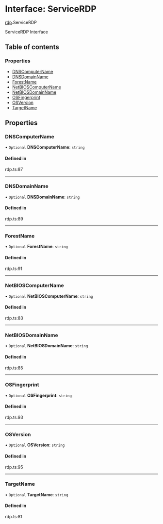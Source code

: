 # Interface: ServiceRDP

[rdp](/templates/protocols/javascript/modules/rdp).ServiceRDP

ServiceRDP Interface

## Table of contents

### Properties

- [DNSComputerName](/templates/protocols/javascript/modules/rdp.ServiceRDP#dnscomputername)
- [DNSDomainName](/templates/protocols/javascript/modules/rdp.ServiceRDP#dnsdomainname)
- [ForestName](/templates/protocols/javascript/modules/rdp.ServiceRDP#forestname)
- [NetBIOSComputerName](/templates/protocols/javascript/modules/rdp.ServiceRDP#netbioscomputername)
- [NetBIOSDomainName](/templates/protocols/javascript/modules/rdp.ServiceRDP#netbiosdomainname)
- [OSFingerprint](/templates/protocols/javascript/modules/rdp.ServiceRDP#osfingerprint)
- [OSVersion](/templates/protocols/javascript/modules/rdp.ServiceRDP#osversion)
- [TargetName](/templates/protocols/javascript/modules/rdp.ServiceRDP#targetname)

## Properties

### DNSComputerName

• `Optional` **DNSComputerName**: `string`

#### Defined in

rdp.ts:87

___

### DNSDomainName

• `Optional` **DNSDomainName**: `string`

#### Defined in

rdp.ts:89

___

### ForestName

• `Optional` **ForestName**: `string`

#### Defined in

rdp.ts:91

___

### NetBIOSComputerName

• `Optional` **NetBIOSComputerName**: `string`

#### Defined in

rdp.ts:83

___

### NetBIOSDomainName

• `Optional` **NetBIOSDomainName**: `string`

#### Defined in

rdp.ts:85

___

### OSFingerprint

• `Optional` **OSFingerprint**: `string`

#### Defined in

rdp.ts:93

___

### OSVersion

• `Optional` **OSVersion**: `string`

#### Defined in

rdp.ts:95

___

### TargetName

• `Optional` **TargetName**: `string`

#### Defined in

rdp.ts:81
